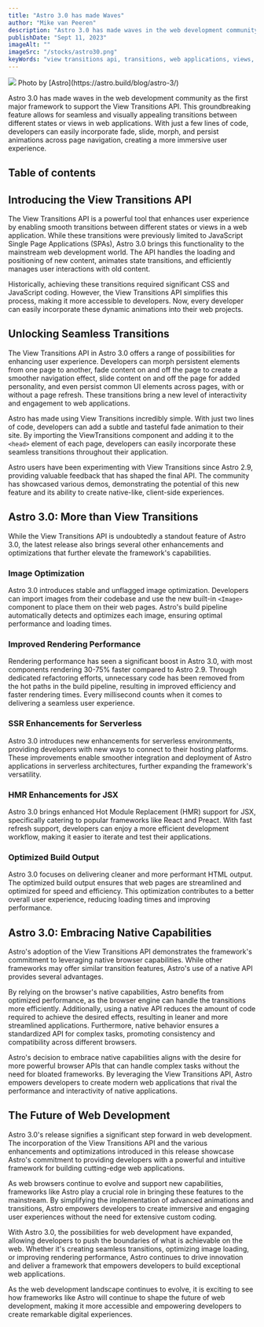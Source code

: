 ```yaml
---
title: "Astro 3.0 has made Waves"
author: "Mike van Peeren"
description: "Astro 3.0 has made waves in the web development community as the first major framework to support the View Transitions API. This groundbreaking feature allows for seamless and visually appealing transitions."
publishDate: "Sept 11, 2023"
imageAlt: ""
imageSrc: "/stocks/astro30.png"
keyWords: "view transitions api, transitions, web applications, views, astro, web development community, groundbreaking feature, first major framework"
---
```


<figcaption>
  <img className="mb-0" src="/stocks/astro30.png" />
  Photo by [Astro](https://astro.build/blog/astro-3/)
</figcaption>

Astro 3.0 has made waves in the web development community as the first major framework to support the View Transitions API. This groundbreaking feature allows for seamless and visually appealing transitions between different states or views in web applications. With just a few lines of code, developers can easily incorporate fade, slide, morph, and persist animations across page navigation, creating a more immersive user experience.

## Table of contents

## Introducing the View Transitions API

The View Transitions API is a powerful tool that enhances user experience by enabling smooth transitions between different states or views in a web application. While these transitions were previously limited to JavaScript Single Page Applications (SPAs), Astro 3.0 brings this functionality to the mainstream web development world. The API handles the loading and positioning of new content, animates state transitions, and efficiently manages user interactions with old content.

Historically, achieving these transitions required significant CSS and JavaScript coding. However, the View Transitions API simplifies this process, making it more accessible to developers. Now, every developer can easily incorporate these dynamic animations into their web projects.

## Unlocking Seamless Transitions

The View Transitions API in Astro 3.0 offers a range of possibilities for enhancing user experience. Developers can morph persistent elements from one page to another, fade content on and off the page to create a smoother navigation effect, slide content on and off the page for added personality, and even persist common UI elements across pages, with or without a page refresh. These transitions bring a new level of interactivity and engagement to web applications.

Astro has made using View Transitions incredibly simple. With just two lines of code, developers can add a subtle and tasteful fade animation to their site. By importing the ViewTransitions component and adding it to the `<head>` element of each page, developers can easily incorporate these seamless transitions throughout their application.

Astro users have been experimenting with View Transitions since Astro 2.9, providing valuable feedback that has shaped the final API. The community has showcased various demos, demonstrating the potential of this new feature and its ability to create native-like, client-side experiences.

## Astro 3.0: More than View Transitions

While the View Transitions API is undoubtedly a standout feature of Astro 3.0, the latest release also brings several other enhancements and optimizations that further elevate the framework's capabilities.

### Image Optimization

Astro 3.0 introduces stable and unflagged image optimization. Developers can import images from their codebase and use the new built-in `<Image>` component to place them on their web pages. Astro's build pipeline automatically detects and optimizes each image, ensuring optimal performance and loading times.

### Improved Rendering Performance

Rendering performance has seen a significant boost in Astro 3.0, with most components rendering 30-75% faster compared to Astro 2.9. Through dedicated refactoring efforts, unnecessary code has been removed from the hot paths in the build pipeline, resulting in improved efficiency and faster rendering times. Every millisecond counts when it comes to delivering a seamless user experience.

### SSR Enhancements for Serverless

Astro 3.0 introduces new enhancements for serverless environments, providing developers with new ways to connect to their hosting platforms. These improvements enable smoother integration and deployment of Astro applications in serverless architectures, further expanding the framework's versatility.

### HMR Enhancements for JSX

Astro 3.0 brings enhanced Hot Module Replacement (HMR) support for JSX, specifically catering to popular frameworks like React and Preact. With fast refresh support, developers can enjoy a more efficient development workflow, making it easier to iterate and test their applications.

### Optimized Build Output

Astro 3.0 focuses on delivering cleaner and more performant HTML output. The optimized build output ensures that web pages are streamlined and optimized for speed and efficiency. This optimization contributes to a better overall user experience, reducing loading times and improving performance.

## Astro 3.0: Embracing Native Capabilities

Astro's adoption of the View Transitions API demonstrates the framework's commitment to leveraging native browser capabilities. While other frameworks may offer similar transition features, Astro's use of a native API provides several advantages.

By relying on the browser's native capabilities, Astro benefits from optimized performance, as the browser engine can handle the transitions more efficiently. Additionally, using a native API reduces the amount of code required to achieve the desired effects, resulting in leaner and more streamlined applications. Furthermore, native behavior ensures a standardized API for complex tasks, promoting consistency and compatibility across different browsers.

Astro's decision to embrace native capabilities aligns with the desire for more powerful browser APIs that can handle complex tasks without the need for bloated frameworks. By leveraging the View Transitions API, Astro empowers developers to create modern web applications that rival the performance and interactivity of native applications.

## The Future of Web Development

Astro 3.0's release signifies a significant step forward in web development. The incorporation of the View Transitions API and the various enhancements and optimizations introduced in this release showcase Astro's commitment to providing developers with a powerful and intuitive framework for building cutting-edge web applications.

As web browsers continue to evolve and support new capabilities, frameworks like Astro play a crucial role in bringing these features to the mainstream. By simplifying the implementation of advanced animations and transitions, Astro empowers developers to create immersive and engaging user experiences without the need for extensive custom coding.

With Astro 3.0, the possibilities for web development have expanded, allowing developers to push the boundaries of what is achievable on the web. Whether it's creating seamless transitions, optimizing image loading, or improving rendering performance, Astro continues to drive innovation and deliver a framework that empowers developers to build exceptional web applications.

As the web development landscape continues to evolve, it is exciting to see how frameworks like Astro will continue to shape the future of web development, making it more accessible and empowering developers to create remarkable digital experiences.